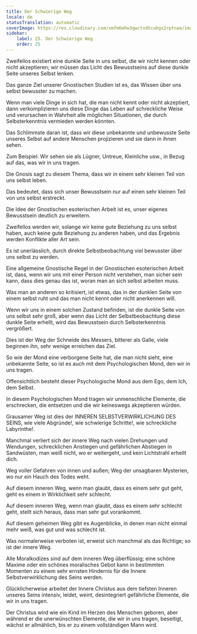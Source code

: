 ```yaml
---
title: Der Schwierige Weg
locale: de
statusTranslation: automatic
coverImage: https://res.cloudinary.com/xmfm6mhw3gwctndtcubgx2rptnae/image/upload/v1741354419/small_cover_la_gran_rebelion_28716e29d2.webp
sidebar:
    label: 25. Der Schwierige Weg
    order: 25
---
```

Zweifellos existiert eine dunkle Seite in uns selbst, die wir nicht kennen oder nicht akzeptieren; wir müssen das Licht des Bewusstseins auf diese dunkle Seite unseres Selbst lenken.

Das ganze Ziel unserer Gnostischen Studien ist es, das Wissen über uns selbst bewusster zu machen.

Wenn man viele Dinge in sich hat, die man nicht kennt oder nicht akzeptiert, dann verkomplizieren uns diese Dinge das Leben auf schreckliche Weise und verursachen in Wahrheit alle möglichen Situationen, die durch Selbsterkenntnis vermieden werden könnten.

Das Schlimmste daran ist, dass wir diese unbekannte und unbewusste Seite unseres Selbst auf andere Menschen projizieren und sie dann in ihnen sehen.

Zum Beispiel: Wir sehen sie als Lügner, Untreue, Kleinliche usw., in Bezug auf das, was wir in uns tragen.

Die Gnosis sagt zu diesem Thema, dass wir in einem sehr kleinen Teil von uns selbst leben.

Das bedeutet, dass sich unser Bewusstsein nur auf einen sehr kleinen Teil von uns selbst erstreckt.

Die Idee der Gnostischen esoterischen Arbeit ist es, unser eigenes Bewusstsein deutlich zu erweitern.

Zweifellos werden wir, solange wir keine gute Beziehung zu uns selbst haben, auch keine gute Beziehung zu anderen haben, und das Ergebnis werden Konflikte aller Art sein.

Es ist unerlässlich, durch direkte Selbstbeobachtung viel bewusster über uns selbst zu werden.

Eine allgemeine Gnostische Regel in der Gnostischen esoterischen Arbeit ist, dass, wenn wir uns mit einer Person nicht verstehen, man sicher sein kann, dass dies genau das ist, woran man an sich selbst arbeiten muss.

Was man an anderen so kritisiert, ist etwas, das in der dunklen Seite von einem selbst ruht und das man nicht kennt oder nicht anerkennen will.

Wenn wir uns in einem solchen Zustand befinden, ist die dunkle Seite von uns selbst sehr groß, aber wenn das Licht der Selbstbeobachtung diese dunkle Seite erhellt, wird das Bewusstsein durch Selbsterkenntnis vergrößert.

Dies ist der Weg der Schneide des Messers, bitterer als Galle, viele beginnen ihn, sehr wenige erreichen das Ziel.

So wie der Mond eine verborgene Seite hat, die man nicht sieht, eine unbekannte Seite, so ist es auch mit dem Psychologischen Mond, den wir in uns tragen.

Offensichtlich besteht dieser Psychologische Mond aus dem Ego, dem Ich, dem Selbst.

In diesem Psychologischen Mond tragen wir unmenschliche Elemente, die erschrecken, die entsetzen und die wir keineswegs akzeptieren würden.

Grausamer Weg ist dies der INNEREN SELBSTVERWIRKLICHUNG DES SEINS, wie viele Abgründe!, wie schwierige Schritte!, wie schreckliche Labyrinthe!.

Manchmal verliert sich der innere Weg nach vielen Drehungen und Wendungen, schrecklichen Anstiegen und gefährlichen Abstiegen in Sandwüsten, man weiß nicht, wo er weitergeht, und kein Lichtstrahl erhellt dich.

Weg voller Gefahren von innen und außen; Weg der unsagbaren Mysterien, wo nur ein Hauch des Todes weht.

Auf diesem inneren Weg, wenn man glaubt, dass es einem sehr gut geht, geht es einem in Wirklichkeit sehr schlecht.

Auf diesem inneren Weg, wenn man glaubt, dass es einem sehr schlecht geht, stellt sich heraus, dass man sehr gut vorankommt.

Auf diesem geheimen Weg gibt es Augenblicke, in denen man nicht einmal mehr weiß, was gut und was schlecht ist.

Was normalerweise verboten ist, erweist sich manchmal als das Richtige; so ist der innere Weg.

Alle Moralkodizes sind auf dem inneren Weg überflüssig; eine schöne Maxime oder ein schönes moralisches Gebot kann in bestimmten Momenten zu einem sehr ernsten Hindernis für die Innere Selbstverwirklichung des Seins werden.

Glücklicherweise arbeitet der Innere Christus aus dem tiefsten Inneren unseres Seins intensiv, leidet, weint, desintegriert gefährliche Elemente, die wir in uns tragen.

Der Christus wird wie ein Kind im Herzen des Menschen geboren, aber während er die unerwünschten Elemente, die wir in uns tragen, beseitigt, wächst er allmählich, bis er zu einem vollständigen Mann wird.

